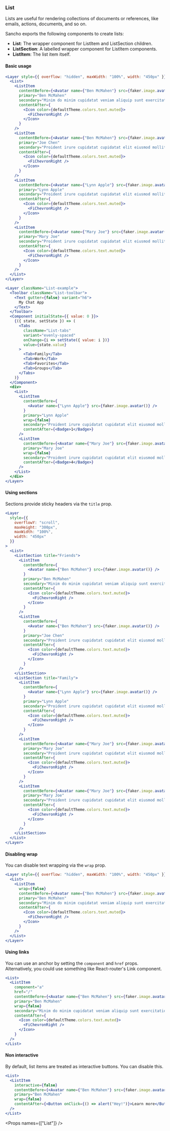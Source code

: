 
<Nav title="List" />
<SEO title="List" />

<Container>
<Article sidebar={[
  { id: 'List', name: 'List'},
  { id: 'Basic usage', name: 'Basic usage' },
  { id: 'Using sections', name: 'Using sections'},
  { id: 'Disabling wrap', name: 'Disabling wrap' },
  { id: 'Using links', name: 'Using links'},
  { id: 'Non interactive', name: 'Non interactive'},
  { id: 'Props', name: 'Props table'}
]}>

# List

Lists are useful for rendering collections of documents or references, like emails, actions, documents, and so on.

Sancho exports the following components to create lists:

- **List**: The wrapper component for ListItem and ListSection children.
- **ListSection**: A labelled wrapper component for ListItem components.
- **ListItem**: The list item itself.

#### Basic usage

```jsx
<Layer style={{ overflow: "hidden", maxWidth: "100%", width: "450px" }}>
  <List>
    <ListItem
      contentBefore={<Avatar name={"Ben McMahen"} src={faker.image.avatar()} />}
      primary="Ben McMahen"
      secondary="Minim do minim cupidatat veniam aliquip sunt exercitation enim nisi nulla."
      contentAfter={
        <Icon color={defaultTheme.colors.text.muted}>
          <FiChevronRight />
        </Icon>
      }
    />
    <ListItem
      contentBefore={<Avatar name={"Ben McMahen"} src={faker.image.avatar()} />}
      primary="Joe Chen"
      secondary="Proident irure cupidatat cupidatat elit eiusmod mollit."
      contentAfter={
        <Icon color={defaultTheme.colors.text.muted}>
          <FiChevronRight />
        </Icon>
      }
    />
    <ListItem
      contentBefore={<Avatar name={"Lynn Apple"} src={faker.image.avatar()} />}
      primary="Lynn Apple"
      secondary="Proident irure cupidatat cupidatat elit eiusmod mollit."
      contentAfter={
        <Icon color={defaultTheme.colors.text.muted}>
          <FiChevronRight />
        </Icon>
      }
    />
    <ListItem
      contentBefore={<Avatar name={"Mary Joe"} src={faker.image.avatar()} />}
      primary="Mary Joe"
      secondary="Proident irure cupidatat cupidatat elit eiusmod mollit."
      contentAfter={
        <Icon color={defaultTheme.colors.text.muted}>
          <FiChevronRight />
        </Icon>
      }
    />
  </List>
</Layer>
```

```jsx
<Layer className="List-example">
  <Toolbar className="List-toolbar">
    <Text gutter={false} variant="h6">
      My Chat App
    </Text>
  </Toolbar>
  <Component initialState={{ value: 0 }}>
    {({ state, setState }) => (
      <Tabs
        className="List-tabs"
        variant="evenly-spaced"
        onChange={i => setState({ value: i })}
        value={state.value}
      >
        <Tab>Family</Tab>
        <Tab>Work</Tab>
        <Tab>Favorites</Tab>
        <Tab>Groups</Tab>
      </Tabs>
    )}
  </Component>
  <div>
    <List>
      <ListItem
        contentBefore={
          <Avatar name={"Lynn Apple"} src={faker.image.avatar()} />
        }
        primary="Lynn Apple"
        wrap={false}
        secondary="Proident irure cupidatat cupidatat elit eiusmod mollit."
        contentAfter={<Badge>1</Badge>}
      />
      <ListItem
        contentBefore={<Avatar name={"Mary Joe"} src={faker.image.avatar()} />}
        primary="Mary Joe"
        wrap={false}
        secondary="Proident irure cupidatat cupidatat elit eiusmod mollit."
        contentAfter={<Badge>4</Badge>}
      />
    </List>
  </div>
</Layer>
```

#### Using sections

Sections provide sticky headers via the `title` prop.

```jsx
<Layer
  style={{
    overflowY: "scroll",
    maxHeight: "300px",
    maxWidth: "100%",
    width: "450px"
  }}
>
  <List>
    <ListSection title="Friends">
      <ListItem
        contentBefore={
          <Avatar name={"Ben McMahen"} src={faker.image.avatar()} />
        }
        primary="Ben McMahen"
        secondary="Minim do minim cupidatat veniam aliquip sunt exercitation enim nisi nulla."
        contentAfter={
          <Icon color={defaultTheme.colors.text.muted}>
            <FiChevronRight />
          </Icon>
        }
      />
      <ListItem
        contentBefore={
          <Avatar name={"Ben McMahen"} src={faker.image.avatar()} />
        }
        primary="Joe Chen"
        secondary="Proident irure cupidatat cupidatat elit eiusmod mollit."
        contentAfter={
          <Icon color={defaultTheme.colors.text.muted}>
            <FiChevronRight />
          </Icon>
        }
      />
    </ListSection>
    <ListSection title="Family">
      <ListItem
        contentBefore={
          <Avatar name={"Lynn Apple"} src={faker.image.avatar()} />
        }
        primary="Lynn Apple"
        secondary="Proident irure cupidatat cupidatat elit eiusmod mollit."
        contentAfter={
          <Icon color={defaultTheme.colors.text.muted}>
            <FiChevronRight />
          </Icon>
        }
      />
      <ListItem
        contentBefore={<Avatar name={"Mary Joe"} src={faker.image.avatar()} />}
        primary="Mary Joe"
        secondary="Proident irure cupidatat cupidatat elit eiusmod mollit."
        contentAfter={
          <Icon color={defaultTheme.colors.text.muted}>
            <FiChevronRight />
          </Icon>
        }
      />
      <ListItem
        contentBefore={<Avatar name={"Mary Joe"} src={faker.image.avatar()} />}
        primary="Mary Joe"
        secondary="Proident irure cupidatat cupidatat elit eiusmod mollit."
        contentAfter={
          <Icon color={defaultTheme.colors.text.muted}>
            <FiChevronRight />
          </Icon>
        }
      />
    </ListSection>
  </List>
</Layer>
```

#### Disabling wrap

You can disable text wrapping via the `wrap` prop.

```jsx
<Layer style={{ overflow: "hidden", maxWidth: "100%", width: "450px" }}>
  <List>
    <ListItem
      wrap={false}
      contentBefore={<Avatar name={"Ben McMahen"} src={faker.image.avatar()} />}
      primary="Ben McMahen"
      secondary="Minim do minim cupidatat veniam aliquip sunt exercitation enim nisi nulla."
      contentAfter={
        <Icon color={defaultTheme.colors.text.muted}>
          <FiChevronRight />
        </Icon>
      }
    />
  </List>
</Layer>
```

#### Using links

You can use an anchor by setting the `component` and `href` props. Alternatively, you could use something like React-router's Link component.

```jsx
<List>
  <ListItem
    component="a"
    href="/"
    contentBefore={<Avatar name={"Ben McMahen"} src={faker.image.avatar()} />}
    primary="Ben McMahen"
    wrap={false}
    secondary="Minim do minim cupidatat veniam aliquip sunt exercitation enim nisi nulla."
    contentAfter={
      <Icon color={defaultTheme.colors.text.muted}>
        <FiChevronRight />
      </Icon>
    }
  />
</List>
```

#### Non interactive

By default, list items are treated as interactive buttons. You can disable this.

```jsx
<List>
  <ListItem
    interactive={false}
    contentBefore={<Avatar name={"Ben McMahen"} src={faker.image.avatar()} />}
    primary="Ben McMahen"
    wrap={false}
    contentAfter={<Button onClick={() => alert("Hey!")}>Learn more</Button>}
  />
</List>
```

<Props names={["List"]} />

</Article>
</Container>
